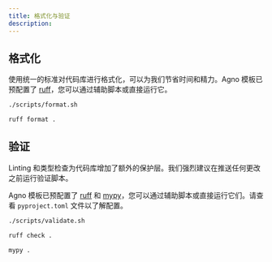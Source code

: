 ```yaml
---
title: 格式化与验证
description:
---
```


## 格式化

使用统一的标准对代码库进行格式化，可以为我们节省时间和精力。Agno 模板已预配置了 [ruff](https://docs.astral.sh/ruff/)，您可以通过辅助脚本或直接运行它。

<CodeGroup>

```bash terminal
./scripts/format.sh
```

```bash ruff
ruff format .
```

</CodeGroup>

## 验证

Linting 和类型检查为代码库增加了额外的保护层。我们强烈建议在推送任何更改之前运行验证脚本。

Agno 模板已预配置了 [ruff](https://docs.astral.sh/ruff/) 和 [mypy](https://mypy.readthedocs.io/en/stable/)，您可以通过辅助脚本或直接运行它们。请查看 `pyproject.toml` 文件以了解配置。

<CodeGroup>

```bash terminal
./scripts/validate.sh
```

```bash ruff
ruff check .
```

```bash mypy
mypy .
```

</CodeGroup>
